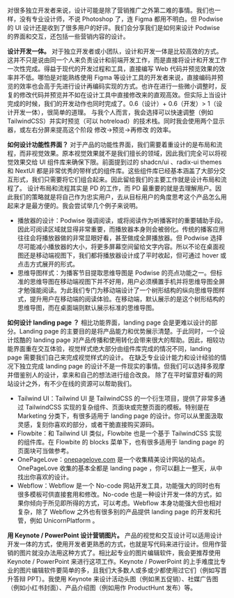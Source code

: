 对很多独立开发者来说，设计可能是除了营销推广之外第二难的事情。我们也一样，没有专业设计师，不说 Photoshop 了，连 Figma 都用不明白。但 Podwise 的 UI 设计还是收到了很多用户的好评。我们会分享我们是如何来设计 Podwise 的界面和交互，还包括一些营销内容的设计。

**设计开发一体。**
对于独立开发者或小团队，设计和开发一体是比较高效的方式。这并不只是说由同一个人来负责设计和前端开发工作，而是直接将设计和开发工作一次性完成。得益于现代的开发过程和工具，直接编写 Web 代码并预览效果的效率并不低。哪怕是对能熟练使用 Figma 等设计工具的开发者来说，直接编码并预览的效率也会高于先进行设计再编码实现的方式。也许在进行一些微小调整时，反复的修改代码并预览并不如在设计工具中直接修改来的直观高效。但实际上当设计完成的时候，我们的开发动作也同时完成了。0.6（设计）+ 0.6（开发）> 1（设计开发一体），很简单的道理。
与我个人而言，我会选择可以快速调整（例如 TailwindCSS）并实时预览（可以 hotreload）的技术栈。同时我会使用两个显示器，或左右分屏来提高这个阶段 修改->预览->再修改 的效率。

**如何设计功能性界面？**
对于产品的功能性界面，我们需要着重设计的是布局和流程，而非视觉效果。原本视觉效果就不是我们擅长的领域，因此我们完全可以将视觉效果交给 UI 组件库来确保下限。前面提到过的 shadcn/ui 、radix-ui themes 和 NextUI 都是非常优秀的带样式的组件库。这些组件库已经基本涵盖了大部分交互形式，我们只需要将它们组合起来。因此留给我们的主要工作就是设计布局和流程了。
设计布局和流程其实是 PD 的工作，而 PD 最重要的就是去理解用户。因此我们的策略就是将自己作为忠实用户，去从目标用户的角度思考这个产品怎么用起来才是最方便的。我会尝试举几个例子来说明。

- 播放器的设计：Podwise 强调阅读，或将阅读作为听播客时的重要辅助手段。因此可阅读区域就显得非常重要，而播放器本身则会被弱化。传统的播客应用往往会将播放器做的非常显眼好看，甚至做成全屏播放器。但 Podwise 选择尽可能减小播放器的大小，将更多屏幕空间留给文字内容。所以不论在桌面视图还是移动端视图下，我们都将播放器设计成了平时收起，但可通过 hover 或点击方式展开的形式。
- 思维导图样式：为播客节目提取思维导图是 Podwise 的亮点功能之一。但标准的思维导图在移动端视图下并不好用，用户必须横置手机并将思维导图全屏才勉强能阅读。为此我们专门为移动端设计了一个树形结构的纵向思维导图样式，提升用户在移动端的阅读体验。在移动端，默认展示的是这个树形结构的思维导图，而在桌面端则默认展示标准的思维导图。

**如何设计 landing page ？**
相比功能界面，landing page 会是更难以设计的部分。Landing page 的主要目的是将产品能力和优势展示清楚。于此同时，一个设计炫酷的 landing page 对产品传播和使用转化会带来很大的帮助。因此，相较功能界面重在交互体验，视觉样式绝大部分由组件库完成的情况不同，landing page 需要我们自己来完成视觉样式的设计。
在缺乏专业设计能力和设计经验的情况下独立完成 landing page 的设计不是一件现实的事情。但我们可以选择多观摩并借鉴别人的设计，拿来和自己的想法进行组合改良。
除了在平时留意好看的网站设计之外，有不少在线的资源可以帮助我们。

- Tailwind UI：Tailwind UI 是 TailwindCSS 的一个衍生项目，提供了非常多通过 TailwindCSS 实现的复杂组件、页面块或完整页面的模板。特别是在 Marketing 分类下，有很多适用于 landing page 的设计。你可以从里面汲取灵感，复刻你喜欢的部分，或者干脆直接购买源码。
- Flowbite：和 Tailwind UI 类似，Flowbite 也是一个基于 TailwindCSS 实现的组件库。在 Flowbite 的 blocks 菜单下，也有很多适用于 landing page 的页面块可当做参考。
- OnePageLove：[onepagelove.com](http://onepagelove.com/) 是一个收集精美设计网站的站点。OnePageLove 收集的基本全都是 landing page ，你可以翻上一整天，从中找出你喜欢的设计。
- Webflow：Webflow 是一个 No-code 网站开发工具，功能强大的同时也有很多模板可供直接套用和修改。No-code 也是一种设计开发一体的方式，如果你倾向于所见即所得的方式，可以考虑。Webflow 本身功能强大但也相对复杂，除了 Webflow 之外也有很多别的产品提供 landing page 的开发和托管，例如 UnicornPlatform 。

**用 Keynote / PowerPoint 设计营销图片。**
产品的视觉和交互设计可以适用设计开发一体的方式，使用开发者更熟悉的方式，也就是写代码来进行设计。但用作营销的图片就没办法用这种方式了。相比起专业的图片编辑软件，我会更推荐使用 Keynote / PowerPoint 来进行这项工作。Keynote / PowerPoint 的上手难度比专业的图片编辑软件要简单的多，且我们大多数人或多或少都使用过它们（例如写晋升答辩 PPT）。我使用 Keynote 来设计活动头图（例如黑五促销）、社媒广告图（例如小红书封面）、产品介绍图（例如用作 ProductHunt 发布）等。
